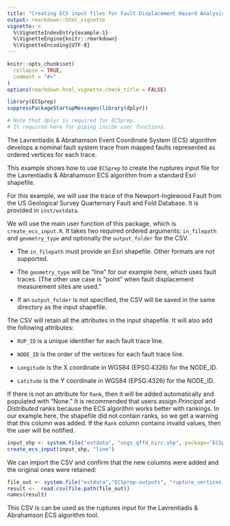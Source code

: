 ```yaml
---
title: "Creating ECS input files for Fault Displacement Hazard Analysis"
output: rmarkdown::html_vignette
vignette: >
  %\VignetteIndexEntry{example-1}
  %\VignetteEngine{knitr::rmarkdown}
  %\VignetteEncoding{UTF-8}
---
```


```r
knitr::opts_chunk$set(
  collapse = TRUE,
  comment = "#>"
)
options(rmarkdown.html_vignette.check_title = FALSE)
```

```r
library(ECSprep)
suppressPackageStartupMessages(library(dplyr)) 

# Note that dplyr is required for ECSprep.
# It required here for piping inside user functions.
```

The Lavrentiadis & Abrahamson Event Coordinate System (ECS) algorithm develops
a nominal fault system trace from mapped faults represented as ordered vertices
for each trace.

This example shows how to use `ECSprep` to create the ruptures input file for
the Lavrentiadis & Abrahamson ECS algorithm from a standard Esri shapefile.

For this example, we will use the trace of the Newport-Inglewood Fault from
the US Geological Survey Quarternary Fault and Fold Database. It is provided in
`inst/extdata`.

We will use the main user function of this package, which is `create_ecs_input.R`.
It takes two required ordered arguments: `in_filepath` and `geometry_type` and
optionally the `output_folder` for the CSV. 

- The `in_filepath` must provide an Esri shapefile. Other formats are not supported.

- The `geometry_type` will be "line" for our example here, which uses fault traces.
(The other use case is "point" when fault displacement measurement sites are used."

- If an `output_folder` is not specified, the CSV will be saved in the same 
directory as the input shapefile.

The CSV will retain all the attributes in the input shapefile. It will also add
the following attributes:

- `RUP_ID` is a unique identifier for each fault trace line.

- `NODE_ID` is the order of the vertices for each fault trace line.

- `Longitude` is the X coordinate in WGS84 (EPSG:4326) for the NODE_ID.

- `Latitude` is the Y coordinate in WGS84 (EPSG:4326) for the NODE_ID.

If there is not an attribute for `Rank`, then it will be added automatically and 
populated with "None." It is recommended that users assign  *Principal* and 
*Distributed* ranks because the ECS algorithm works better with rankings. In our 
example here, the shapefile did not contain ranks, so we get a warning that this 
column was added. If the `Rank` column contains invalid values, then the user
will be notified.

```r
input_shp <- system.file("extdata", "usgs_qffd_nirc.shp", package="ECSprep")
create_ecs_input(input_shp, "line")
```

We can import the CSV and confirm that the new columns were added and the original
ones were retained:

```r
file_out <- system.file("extdata","ECSprep-outputs", "rupture_vertices-usgs_qffd_nirc.csv", package="ECSprep")
result <-  read.csv(file.path(file_out))
names(result)
```

This CSV is can be used as the ruptures input for the Lavrentiadis & Abrahamson 
ECS algorithm tool.
